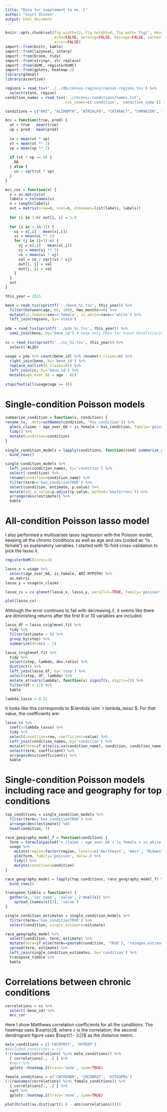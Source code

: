 ```yaml
---
title: "Data for supplement to ms. 1"
author: "Scott Olesen"
output: html_document
---
```


```r
knitr::opts_chunk$set(fig.width=12, fig.height=8, fig.path='fig/', dev=c('png', 'pdf'),
                      echo=FALSE, warning=FALSE, message=FALSE, cache=TRUE,
                      error=FALSE)
import::from(knitr, kable)
import::from(lazyeval, interp)
import::from(broom, tidy)
import::from(stringr, str_replace)
import::from(doMC, registerDoMC)
import::from(gplots, heatmap.2)
library(glmnet)
library(assertive)
```

```r
regions = read_tsv('../../db/census-regions/census-regions.tsv') %>%
  select(state, region)
condition_names = read_tsv('../chronic-conditions/names.txt',
                           col_names=c('condition', 'condition_name'))

conditions = c("AMI", "ALZHDMTA", "ATRIALFB", "CATARACT", "CHRNKIDN", "COPD", "CHF", "DIABETES", "GLAUCOMA", "HIPFRAC", "ISCHMCHT", "DEPRESSN", "OSTEOPRS", "RA_OA", "STRKETIA", "CNCRBRST", "CNCRCLRC", "CNCRPRST", "CNCRLUNG", "CNCRENDM", "ANEMIA", "ASTHMA", "HYPERL", "HYPERP", "HYPERT", "HYPOTH")
```

```r
mcc = function(true, pred) {
  ut = true - mean(true)
  up = pred - mean(pred)
  
  co = mean(ut * up)
  vt = mean(ut ** 2)
  vp = mean(up ** 2)
  
  if (vt * vp == 0) {
    NA
  } else {
    co / sqrt(vt * vp)
  }
}

mcc_cor = function(x) {
  x = as.matrix(x)
  labels = colnames(x)
  n = length(labels)
  out = matrix(nrow=n, ncol=n, dimnames=list(labels, labels))
  
  for (i in 1:n) out[i, i] = 1.0
  
  for (i in 1:(n-1)) {
    ui = x[,i] - mean(x[,i])
    vi = mean(ui ** 2)
    for (j in (i+1):n) {
      uj = x[,j] - mean(x[,j])
      vj = mean(uj ** 2)
      co = mean(ui * uj)
      val = co / sqrt(vi * vj)
      out[i, j] = val
      out[j, i] = val
    }
  }
  out
}
```

```r
this_year = 2011

bene = read_tsv(sprintf('../bene_%i.tsv', this_year)) %>%
  filter(between(age, 66, 100), hmo_months==0) %>%
  mutate(is_female=sex=='female', is_white=race=='white') %>%
  left_join(regions, by='state')
  
pde = read_tsv(sprintf('../pde_%i.tsv', this_year)) %>%
  semi_join(bene, by='bene_id') # keep only PDEs for known beneficiaries
  
cc = read_tsv(sprintf('../cc_%i.tsv', this_year)) %>%
  select(-ALZH)
    
usage = pde %>% count(bene_id) %>% rename(n_claims=n) %>%
  right_join(bene, by='bene_id') %>%
  replace_na(list(n_claims=0)) %>%
  left_join(cc, by='bene_id') %>%
  mutate(age_over_66 = age - 66)
  
stopifnot(all(usage$age >= 0))
```

# Single-condition Poisson models

```r
summarize_condition = function(x, condition) {
rename_(x, .dots=setNames(condition, 'has_condition')) %>%
  glm(n_claims ~ age_over_66 + is_female + has_condition, family='poisson', data=.) %>%
  tidy() %>%
  mutate(condition=condition)
}
  
single_condition_models = lapply(conditions, function(cond) summarize_condition(usage, cond)) %>%
  bind_rows()
```

```r
single_condition_models %>%
  left_join(condition_names, by='condition') %>%
  select(-condition) %>%
  rename(condition=condition_name) %>%
  filter(term=='has_conditionTRUE') %>%
  select(condition, estimate, p.value) %>%
  mutate(adj.p.value=p.adjust(p.value, method='bonferroni')) %>%
  arrange(desc(estimate)) %>%
  kable
```

# All-condition Poisson lasso model

I also performed a multivariate lasso regression with the Poisson model, keeping all the chronic conditions as well as age and sex (coded as "is female") as explanatory variables.
I started with 10-fold cross-validation to pick the lasso $\lambda$.

```r
registerDoMC(cores=3)

lasso_x = usage %>%
  select(age_over_66, is_female, AMI:HYPOTH) %>%
  as.matrix
lasso_y = usage$n_claims

lasso_cv = cv.glmnet(lasso_x, lasso_y, parallel=TRUE, family='poisson')
```

```r
plot(lasso_cv)
```

Although the error continues to fall with decreasing $\lambda$, it seems like there are diminishing returns after the first 8 or 10 variables are included.

```r
lasso_df = lasso_cv$glmnet.fit %>%
  tidy %>%
  filter(estimate > 0) %>%
  group_by(step) %>%
  summarize(df=n() - 1)

lasso_cv$glmnet.fit %>%
  tidy %>%
  select(step, lambda, dev.ratio) %>%
  distinct() %>%
  left_join(lasso_df, by='step') %>%
  select(step, df, lambda) %>%
  mutate_at(vars(lambda), function(x) signif(x, digits=2)) %>%
  filter(df < 12) %>%
  kable
```

```r
lambda_lasso = 0.22
```

It looks like this corresponds to $\lambda \sim `r lambda_lasso`$. For that value, the coefficients are:

```r
lasso_cv %>%
  coef(s=lambda_lasso) %>%
  tidy %>%
  select(condition=row, coefficient=value) %>%
  left_join(condition_names, by='condition') %>%
  mutate(term=if_else(is.na(condition_name), condition, condition_name)) %>%
  select(term, coefficient) %>%
  arrange(desc(coefficient)) %>%
  kable
```

# Single-condition Poisson models including race and geography for top conditions

```r
top_conditions = single_condition_models %>%
  filter(term=='has_conditionTRUE') %>%
  arrange(desc(estimate)) %$%
  head(condition, 5)

race_geography_model_f = function(condition) {
  form = formula(paste0('n_claims ~ age_over_66 + is_female + is_white + region + ', condition))
  usage %>%
    mutate(region=factor(region, levels=c('Northeast', 'West', 'Midwest', 'South'))) %>%
    glm(form, family='poisson', data=.) %>%
    tidy() %>%
    mutate(condition=condition)
}

race_geography_model = lapply(top_conditions, race_geography_model_f) %>%
  bind_rows()
```

```r
transpose_tibble = function(x) {
  gather(x, 'var_name', 'value', 2:ncol(x)) %>% 
    spread_(names(x)[1], 'value')
}

single_condition_estimates = single_condition_models %>%
  filter(term=='has_conditionTRUE') %>%
  select(condition, single_estimate=estimate)

race_geography_model %>%
  select(condition, term, estimate) %>%
  mutate(term=if_else(term==paste0(condition, 'TRUE'), 'racegeo_estimate', term)) %>%
  spread(term, estimate) %>%
  left_join(single_condition_estimates, by='condition') %>%
  transpose_tibble %>%
  kable
```
  
# Correlations between chronic conditions

```r
correlations = cc %>%
  select(-bene_id) %>%
  mcc_cor
```

Here I show Matthews correlation coefficients for all the conditions. The heatmap uses $\sqrt{c}$, where $c$ is the correlation; the second dendrogram figure uses $\sqrt{1 - |c|}$ as the distance metric.

```r
male_conditions = c('CNCRPRST', 'HYPERP')
#excluded_conditions = c()
(!(rownames(correlations) %in% male_conditions)) %>%
  { correlations[., .] } %>%
  #sqrt %>%
  gplots::heatmap.2(trace='none', symm=TRUE)
```

```r
female_conditions = c('CNCRENDM', 'CNCRBRST', 'OSTEOPRS')
(!(rownames(correlations) %in% female_conditions)) %>%
  { correlations[., .] } %>%
  sqrt %>%
  gplots::heatmap.2(trace='none', symm=TRUE)
```

```r
plot(hclust(as.dist(sqrt(1.0 - abs(correlations)))))
```
